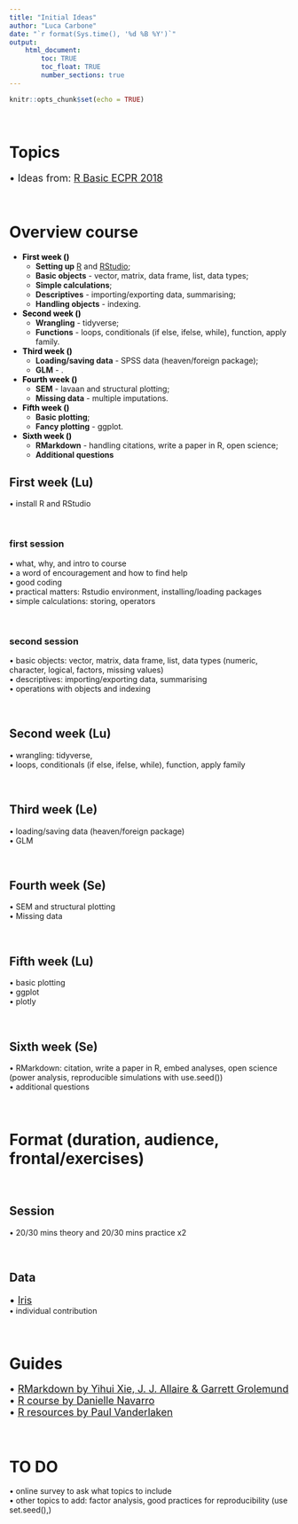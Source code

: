 ```yaml
---
title: "Initial Ideas"
author: "Luca Carbone"
date: "`r format(Sys.time(), '%d %B %Y')`"
output: 
    html_document:
        toc: TRUE
        toc_float: TRUE
        number_sections: true
---
```


```r
knitr::opts_chunk$set(echo = TRUE)
```

<br>

# Topics

| <font size="4"> • Ideas from: [R Basic ECPR 2018](https://github.com/aakosm/R_Basics_ECPR) </font>

<br>

# Overview course
* **<span style="color:black">First week ()</span>**
  + **Setting up** [R](https://www.freestatistics.org/cran/) and [RStudio](https://rstudio.com/products/rstudio/download/);
  + **Basic objects** - vector, matrix, data frame, list, data types;
  + **Simple calculations**;
  + **Descriptives** - importing/exporting data, summarising;
  + **Handling objects** - indexing.

* **<span style="color:black">Second week ()</span>**
  + **Wrangling** - tidyverse;
  + **Functions** - loops, conditionals (if else, ifelse, while), function, apply family.

* **<span style="color:black">Third week ()</span>**
  + **Loading/saving data** - SPSS data (heaven/foreign package);
  + **GLM** - .

* **<span style="color:black">Fourth week ()</span>**
  + **SEM** - lavaan and structural plotting;
  + **Missing data** - multiple imputations.

* **<span style="color:black">Fifth week ()</span>**
  + **Basic plotting**;
  + **Fancy plotting** - ggplot.

* **<span style="color:black">Sixth week ()</span>**
  + **RMarkdown** - handling citations, write a paper in R, open science;
  + **Additional questions**


## First week (Lu)

| • install R and RStudio

<br>

### first session

| • what, why, and intro to course
| • a word of encouragement and how to find help
| • good coding
| • practical matters: Rstudio environment, installing/loading packages
| • simple calculations: storing, operators

<br>

### second session

| • basic objects: vector, matrix, data frame, list, data types (numeric, character, logical, factors, missing values)
| • descriptives: importing/exporting data, summarising
| • operations with objects and indexing

<br>

## Second week (Lu)

| • wrangling: tidyverse, 
| • loops, conditionals (if else, ifelse, while), function, apply family

<br>

## Third week (Le)

| • loading/saving data (heaven/foreign package)
| • GLM

<br>

## Fourth week (Se)

| • SEM and structural plotting
| • Missing data

<br>

## Fifth week (Lu)

| • basic plotting
| • ggplot
| • plotly

<br>

## Sixth week (Se)

| • RMarkdown: citation, write a paper in R, embed analyses, open science (power analysis, reproducible simulations with use.seed())
| • additional questions

<br>

# Format (duration, audience, frontal/exercises)

<br>

## Session

| • 20/30 mins theory and 20/30 mins practice x2

<br>

## Data

| <font size="4"> • [Iris](https://gist.github.com/curran/a08a1080b88344b0c8a7) </font>
| • individual contribution

<br>

# Guides

| <font size="4"> • [RMarkdown by Yihui Xie, J. J. Allaire & Garrett Grolemund](https://bookdown.org/yihui/rmarkdown/) </font>
| <font size="4"> • [R course by Danielle Navarro](https://learningstatisticswithr.com) </font>
| <font size="4"> • [R resources by Paul Vanderlaken](https://paulvanderlaken.com/2017/08/10/r-resources-cheatsheets-tutorials-books/) </font>

<br>

# TO DO

| • online survey to ask what topics to include
| • other topics to add: factor analysis, good practices for reproducibility (use set.seed(),)





